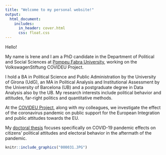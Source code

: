 ```yaml
---
title: "Welcome to my personal website!"
output:
  html_document:
    includes:
      in_header: cover.html
      css: float.css
---
```


Hello!

My name is Irene and I am a PhD candidate in the Department of Political and Social Sciences at [Pompeu Fabra University](https://www.upf.edu/web/2019-2020/deppol), working on the VolkswagenStiftung COVIDEU Project.

I hold a BA in Political Science and Public Administration by the University of Girona (UdG), an MA in Political Analysis and Institutional Assessment by the University of Barcelona (UB) and a postgraduate degree in Data Analysis also by the UB. My research interests include political behavior and attitudes, far-right politics and quantitative methods.

At the [COVIDEU Project](https://www.covideu.info), along with my colleagues, we investigate the effect of the coronavirus pandemic on public support for the European Integration and public attitudes towards the EU.

My [doctoral thesis](thesis.html) focuses specifically on COVID-19 pandemic effects on citizens' political attitudes and electoral behavior in the aftermath of the pandemic.

```r
knitr::include_graphics("000031.JPG")
```

